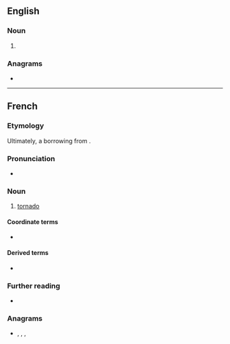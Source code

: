 ==English==

===Noun===
{{en-noun}}

# {{obsolete form of|en|tornado}}

===Anagrams===
* {{anagrams|en|a=adenort|-dronate|donater|neotard|on-trade|ornated}}

----

==French==

===Etymology===
Ultimately, a borrowing from {{bor|fr|es|tornado}}.

===Pronunciation===
* {{audio|fr|LL-Q150 (fra)-GrandCelinien-tornade.wav|Audio}}

===Noun===
{{fr-noun|f}}

# [[tornado]]

====Coordinate terms====
* {{l|fr|microrafale}}

====Derived terms====
* {{l|fr|tornade de feu}}

===Further reading===
* {{R:TLFi}}

===Anagrams===
* {{l|fr|adorent}}, {{l|fr|détrôna}}, {{l|fr|érodant}}, {{l|fr|tadorne}}